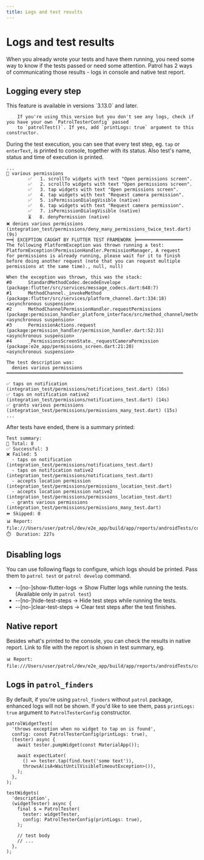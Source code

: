 ```yaml
---
title: Logs and test results
---
```


# Logs and test results

When you already wrote your tests and have them running, you need some way to know if the tests passed or need some attention. 
Patrol has 2 ways of communicating those results - logs in console and native test report.

## Logging every step

<Warning>
        This feature is available in versions `3.13.0` and later.

        If you're using this version but you don't see any logs, check if you have your own `PatrolTesterConfig` passed 
        to `patrolTest()`. If yes, add `printLogs: true` argument to this constructor.
</Warning>

During the test execution, you can see that every test step, eg. `tap` or `enterText`, is printed to console, 
together with its status. Also test's name, status and time of execution is printed. 

```
...
🧪 various permissions
        ✅   1. scrollTo widgets with text "Open permissions screen".
        ✅   2. scrollTo widgets with text "Open permissions screen".
        ✅   3. tap widgets with text "Open permissions screen".
        ✅   4. tap widgets with text "Request camera permission".
        ✅   5. isPermissionDialogVisible (native)
        ✅   6. tap widgets with text "Request camera permission".
        ✅   7. isPermissionDialogVisible (native)
        ⏳   8. denyPermission (native)
❌ denies various permissions (integration_test/permissions/deny_many_permissions_twice_test.dart) (9s)
══╡ EXCEPTION CAUGHT BY FLUTTER TEST FRAMEWORK ╞═════════════════
The following PlatformException was thrown running a test:
PlatformException(PermissionHandler.PermissionManager, A request
for permissions is already running, please wait for it to finish
before doing another request (note that you can request multiple
permissions at the same time)., null, null)

When the exception was thrown, this was the stack:
#0      StandardMethodCodec.decodeEnvelope (package:flutter/src/services/message_codecs.dart:648:7)
#1      MethodChannel._invokeMethod (package:flutter/src/services/platform_channel.dart:334:18)
<asynchronous suspension>
#2      MethodChannelPermissionHandler.requestPermissions (package:permission_handler_platform_interface/src/method_channel/method_channel_permission_handler.dart:79:9)
<asynchronous suspension>
#3      PermissionActions.request (package:permission_handler/permission_handler.dart:52:31)
<asynchronous suspension>
#4      _PermissionsScreenState._requestCameraPermission (package:e2e_app/permissions_screen.dart:21:20)
<asynchronous suspension>

The test description was:
  denies various permissions
═════════════════════════════════════════════════════════════════

✅ taps on notification (integration_test/permissions/notifications_test.dart) (16s)
✅ taps on notification native2 (integration_test/permissions/notifications_test.dart) (14s)
✅ grants various permissions (integration_test/permissions/permissions_many_test.dart) (15s)
...
```

After tests have ended, there is a summary printed:

```
Test summary:
📝 Total: 8
✅ Successful: 3
❌ Failed: 5
  - taps on notification (integration_test/permissions/notifications_test.dart)
  - taps on notification native2 (integration_test/permissions/notifications_test.dart)
  - accepts location permission (integration_test/permissions/permissions_location_test.dart)
  - accepts location permission native2 (integration_test/permissions/permissions_location_test.dart)
  - grants various permissions (integration_test/permissions/permissions_many_test.dart)
⏩ Skipped: 0
📊 Report: file:///Users/user/patrol/dev/e2e_app/build/app/reports/androidTests/connected/index.html
⏱️  Duration: 227s
```

## Disabling logs

You can use following flags to configure, which logs should be printed. Pass them to `patrol test` or `patrol develop` command.
 - --[no-]show-flutter-logs -> Show Flutter logs while running the tests. (Available only in `patrol test`)
 - --[no-]hide-test-steps -> Hide test steps while running the tests.
 - --[no-]clear-test-steps -> Clear test steps after the test finishes.

## Native report

Besides what's printed to the console, you can check the results in native report. Link to file with the report is shown in test summary, eg.
```
📊 Report: file:///Users/user/patrol/dev/e2e_app/build/app/reports/androidTests/connected/index.html
```

## Logs in `patrol_finders`

By default, if you're using `patrol_finders` without `patrol` package, enhanced logs will not be shown. If you'd like to see them, pass `printLogs: true` argument to `PatrolTesterConfig` constructor.

```
patrolWidgetTest(
  'throws exception when no widget to tap on is found',
  config: const PatrolTesterConfig(printLogs: true),
  (tester) async {
    await tester.pumpWidget(const MaterialApp());

    await expectLater(
      () => tester.tap(find.text('some text')),
      throwsA(isA<WaitUntilVisibleTimeoutException>()),
    );
  },
);
```
```
testWidgets(
  'description',
  (widgetTester) async {
    final $ = PatrolTester(
      tester: widgetTester,
      config: PatrolTesterConfig(printLogs: true),
    );

    // test body
    // ...
  },
);
```